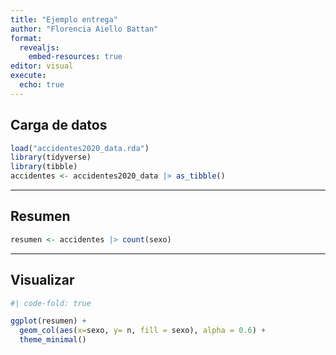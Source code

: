 ---
title: "Ejemplo entrega"
author: "Florencia Aiello Battan"
format: 
  revealjs:
    embed-resources: true
editor: visual
execute: 
  echo: true
---

## Carga de datos

```{r}
load("accidentes2020_data.rda")
library(tidyverse)
library(tibble)
accidentes <- accidentes2020_data |> as_tibble()

```

------------------------------------------------------------------------

## Resumen

```{r}
resumen <- accidentes |> count(sexo)
```

------------------------------------------------------------------------

## Visualizar

```{r}
#| code-fold: true

ggplot(resumen) + 
  geom_col(aes(x=sexo, y= n, fill = sexo), alpha = 0.6) + 
  theme_minimal()
```
